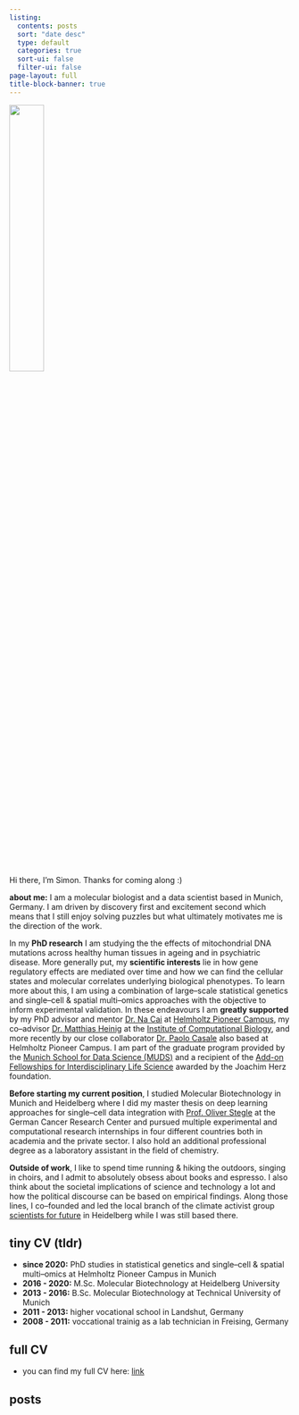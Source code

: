 ```yaml
---
listing:
  contents: posts
  sort: "date desc"
  type: default
  categories: true
  sort-ui: false
  filter-ui: false
page-layout: full
title-block-banner: true
---
```

![](images/profile.jpg){width=35% fig-align="center"}

Hi there, I'm Simon. Thanks for coming along :)

**about me:** I am a molecular biologist and a data scientist based in Munich, Germany. I am driven by discovery first and excitement second which means that I still enjoy solving puzzles but what ultimately motivates me is the direction of the work. 

In my **PhD research** I am studying the the effects of mitochondrial DNA mutations across healthy human tissues in ageing and in psychiatric disease. More generally put, my **scientific interests** lie in how gene regulatory effects are mediated over time and how we can find the cellular states and molecular correlates underlying biological phenotypes. To learn more about this, I am using a combination of large--scale statistical genetics and single--cell & spatial multi--omics approaches with the objective to inform experimental validation. In these endeavours I am **greatly supported** by my PhD advisor and mentor [Dr. Na Cai](https://sites.google.com/view/nacailab) at [Helmholtz Pioneer Campus](https://www.pioneercampus.org/), my co--advisor [Dr. Matthias Heinig](https://www.helmholtz-munich.de/en/research-group-lab-40-2) at the [Institute of Computational Biology](https://www.helmholtz-munich.de/en/icb), and more recently by our close collaborator [Dr. Paolo Casale](https://www.pioneercampus.org/themenmenue-links/about-us0/principal-investigators/francesco-paolo-casale/index.html) also based at Helmholtz Pioneer Campus. I am part of the graduate program provided by the [Munich School for Data Science (MUDS)](https://www.mu-ds.de/) and a recipient of the [Add-on Fellowships for Interdisciplinary Life Science](https://www.joachim-herz-stiftung.de/forschen/nachwuchsfoerderung/add-on-fellowship-naturwissenschaften) awarded by the Joachim Herz foundation.

**Before starting my current position**, I studied Molecular Biotechnology in Munich and Heidelberg where I did my master thesis on deep learning approaches for single--cell data integration with [Prof. Oliver Stegle](https://www.dkfz.de/en/bioinformatik-genomik-systemgenetik/) at the German Cancer Research Center and pursued multiple experimental and computational research internships in four different countries both in academia and the private sector. I also hold an additional professional degree as a laboratory assistant in the field of chemistry.

**Outside of work**, I like to spend time running & hiking the outdoors, singing in choirs, and I admit to absolutely obsess about books and espresso. I also think about the societal implications of science and technology a lot and how the political discourse can be based on empirical findings. Along those lines, I co--founded and led the local branch of the climate activist group [scientists for future](https://heidelberg.scientists4future.org/) in Heidelberg while I was still based there. 


## tiny CV (tldr)

- **since 2020:** PhD studies in statistical genetics and single--cell & spatial multi--omics at Helmholtz Pioneer Campus in Munich 
- **2016 - 2020:** M.Sc. Molecular Biotechnology at Heidelberg University
- **2013 - 2016:** B.Sc. Molecular Biotechnology at Technical University of Munich
- **2011 - 2013:** higher vocational school in Landshut, Germany
- **2008 - 2011:** voccational trainig as a lab technician in Freising, Germany

## full CV

- you can find my full CV here: [link](https://drive.google.com/file/d/1eItQjyv3cZVljFl4IWNbdcKZKhcIUUaS/view?usp=sharing)

## posts
